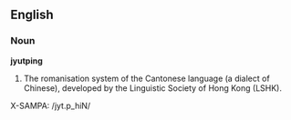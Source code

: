 ==English==
===Noun===
'''jyutping'''
# The romanisation system of the Cantonese language (a dialect of Chinese), developed by the Linguistic Society of Hong Kong (LSHK).

X-SAMPA: /jyt.p_hiN/